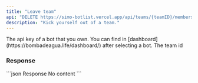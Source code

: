 ```yaml
---
title: "Leave team"
api: "DELETE https://simo-botlist.vercel.app/api/teams/{teamID}/members/@me"
description: "Kick yourself out of a team."
---
```


<ParamField header="Authorization" type="string" placeholder="API KEY" required>
  The api key of a bot that you own. You can find in [dashboard](https://bombadeagua.life/dashboard/) after selecting a bot.
</ParamField>
<ParamField type="string" path="teamID" required>
  The team id
</ParamField>

### Response

<ResponseField name="No content" type="204">
</ResponseField>

<ResponseExample>
```json Response
No content
```
</ResponseExample>